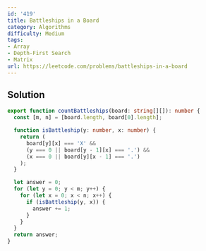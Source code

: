 ```yaml
---
id: '419'
title: Battleships in a Board
category: Algorithms
difficulty: Medium
tags:
- Array
- Depth-First Search
- Matrix
url: https://leetcode.com/problems/battleships-in-a-board
---
```


## Solution

```typescript filename="solution.ts" copy
export function countBattleships(board: string[][]): number {
  const [m, n] = [board.length, board[0].length];

  function isBattleship(y: number, x: number) {
    return (
      board[y][x] === 'X' &&
      (y === 0 || board[y - 1][x] === '.') &&
      (x === 0 || board[y][x - 1] === '.')
    );
  }

  let answer = 0;
  for (let y = 0; y < m; y++) {
    for (let x = 0; x < n; x++) {
      if (isBattleship(y, x)) {
        answer += 1;
      }
    }
  }
  return answer;
}
```


